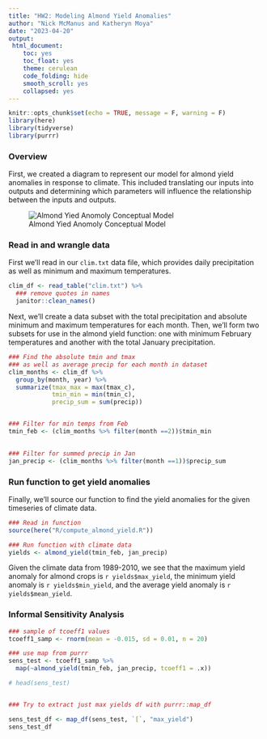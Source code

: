 ```yaml
---
title: "HW2: Modeling Almond Yield Anomalies"
author: "Nick McManus and Katheryn Moya"
date: "2023-04-20"
output: 
 html_document: 
    toc: yes
    toc_float: yes
    theme: cerulean
    code_folding: hide
    smooth_scroll: yes
    collapsed: yes
---
```


```r
knitr::opts_chunk$set(echo = TRUE, message = F, warning = F)
library(here)
library(tidyverse)
library(purrr)
```


### Overview

First, we created a diagram to represent our model for almond yield anomalies in response to climate. This included translating our inputs into outputs and determining which parameters will influence the relationship between the inputs and outputs. 

![Almond Yied Anomoly Conceptual Model](diagram/EDS230_HW2.jpg)


### Read in and wrangle data
First we'll read in our `clim.txt` data file, which provides daily precipitation as well as minimum and maximum temperatures. 
```r
clim_df <- read_table("clim.txt") %>% 
  ### remove quotes in names
  janitor::clean_names()
```


Next, we'll create a data subset with the total precipitation and absolute minimum and maximum temperatures for each month. Then, we'll form two subsets for use in the almond yield function: one with minimum February temperatures and another with the total January precipitation.
```r
### Find the absolute tmin and tmax
### as well as average precip for each month in dataset
clim_months <- clim_df %>% 
  group_by(month, year) %>% 
  summarize(tmax_max = max(tmax_c),
            tmin_min = min(tmin_c),
            precip_sum = sum(precip))


### Filter for min temps from Feb
tmin_feb <- (clim_months %>% filter(month ==2))$tmin_min 

  
### Filter for summed precip in Jan
jan_precip <- (clim_months %>% filter(month ==1))$precip_sum
```



### Run function to get yield anomalies

Finally, we'll source our function to find the yield anomalies for the given timeseries of climate data. 
```r
### Read in function
source(here("R/compute_almond_yield.R"))

### Run function with climate data
yields <- almond_yield(tmin_feb, jan_precip)

```

Given the climate data from 1989-2010, we see that the maximum yield anomaly for almond crops is `r yields$max_yield`, the minimum yield anomaly is `r yields$min_yield`, and the average yield anomaly is `r yields$mean_yield`.






### Informal Sensitivity Analysis
```r
### sample of tcoeff1 values
tcoeff1_samp <- rnorm(mean = -0.015, sd = 0.01, n = 20)

### use map from purrr
sens_test <- tcoeff1_samp %>% 
  map(~almond_yield(tmin_feb, jan_precip, tcoeff1 = .x))

# head(sens_test)


### Try to extract just max yields df with purrr::map_df

sens_test_df <- map_df(sens_test, `[`, "max_yield")
sens_test_df
```




